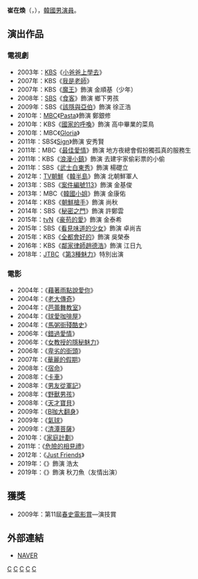 {{藝人
|姓名 = 崔在煥
|類型 = 男演員
|圖片 =
|圖片尺寸 = 
|圖片簡介 = 
|本名 =
|外文名 =  최재환
|外文 = ko
|羅馬拼音 = Choi Jae Hwan
|英文名 =
|暱稱 =
|其他藝名 =
|國籍 = {{KOR}}
|出生日期 = {{birth_date_and_age|1983|7|15}}
|出生地點 = {{KOR}}[[全羅北道|全羅北道]][[高敞郡|高敞郡]]
|宗教信仰 = 
|語言 = [[韓語|韓語]]
|職業 = [[演員|演員]]
|教育程度 = 
|出道作 = 
|出道日期 = 2003年
|代表作 = 
|活躍年代 =
|唱片公司 = 
|經紀公司 = J Wide Company
|相關團體 = 
|網站 = 
}}

'''崔在煥'''（{{lang-ko|최재환}}，{{bd|1983年|7月15日|}}），[[韓國|韓國]][[男演員|男演員]]。
 
== 演出作品 ==
=== 電視劇 ===
*2003年：[[韓國放送公社|KBS]]《[[小爸爸上學去|小爸爸上學去]]》
*2007年：KBS《[[我是老師|我是老師]]》
*2007年：KBS《[[魔王_(韓國電視劇)|魔王]]》飾演 金順基（少年）
*2008年：[[SBS_(韓國)|SBS]]《[[食客_(電視劇)|食客]]》飾演 鄉下男孩
*2009年：SBS《[[該隱與亞伯_(電視劇)|該隱與亞伯]]》飾演 徐正浩
*2010年：[[韓國文化廣播公司|MBC]]《[[Pasta_(電視劇)|Pasta]]》飾演 鄭銀修
*2010年：KBS《[[國家的呼喚|國家的呼喚]]》飾演 高中畢業的菜鳥
*2010年：MBC《[[Gloria_(電視劇)|Gloria]]》
*2011年：SBS《[[Sign_(韓國電視劇)|Sign]]》飾演 安秀賢
*2011年：MBC《[[最佳愛情|最佳愛情]]》飾演 地方夜總會假扮獨孤真的服務生
*2011年：KBS《[[浪漫小鎮|浪漫小鎮]]》飾演 去建宇家偷彩票的小偷
*2011年：SBS《[[武士白東秀|武士白東秀]]》飾演 楊礎立
*2012年：[[TV朝鮮|TV朝鮮]]《[[韓半島_(電視劇)|韓半島]]》飾演 北朝鮮軍人
*2013年：SBS《[[案件編號113|案件編號113]]》飾演 金基俊
*2013年：MBC《[[韓國小姐_(電視劇)|韓國小姐]]》飾演 金康佑
*2014年：KBS《[[朝鮮槍手|朝鮮槍手]]》飾演 尚秋
*2014年：SBS《[[秘密之門|秘密之門]]》飾演 許鄭雲
*2015年：[[tvN|tvN]]《[[豪苟的愛|豪苟的愛]]》飾演 金泰希
*2015年：SBS《[[看見味道的少女|看見味道的少女]]》飾演 卓尚吉
*2015年：KBS《[[全都會好的|全都會好的]]》飾演 吳榮泰
*2016年：KBS《[[鄰家律師趙德浩|鄰家律師趙德浩]]》飾演 江日九
*2018年：[[JTBC|JTBC]]《[[第3種魅力|第3種魅力]]》特別出演

=== 電影 ===
*2004年：《[[藉著雨點說愛你_(電影)|藉著雨點說愛你]]》
*2004年：《[[老大傳奇|老大傳奇]]》
*2004年：《[[芭蕾舞教室|芭蕾舞教室]]》
*2004年：《[[球愛咖啡屋|球愛咖啡屋]]》
*2004年：《[[馬粥街殘酷史|馬粥街殘酷史]]》
*2006年：《[[錯過愛情|錯過愛情]]》
*2006年：《[[女教授的隱秘魅力|女教授的隱秘魅力]]》
*2006年：《[[卑劣的街頭|卑劣的街頭]]》
*2007年：《[[華麗的假期|華麗的假期]]》
*2008年：《[[宿命_(電影)|宿命]]》
*2008年：《[[卡車_(電影)|卡車]]》
*2008年：《[[男友從軍記|男友從軍記]]》
*2008年：《[[野獸男孩_(電影)|野獸男孩]]》
*2008年：《[[天才寶貝_(電影)|天才寶貝]]》
*2009年：《[[B咖大翻身|B咖大翻身]]》
*2009年：《[[氣球_(電影)|氣球]]》
*2009年：《[[清潭菩薩|清潭菩薩]]》
*2010年：《[[家庭計劃|家庭計劃]]》
*2011年：《[[危險的相見禮|危險的相見禮]]》
*2012年：《[[Just_Friends|Just Friends]]》
*2019年：《{{link-ko|吾王長存：木浦英雄|롱 리브 더 킹: 목포 영웅}}》飾演 浩太
*2019年：《{{link-ko|老千：獨眼傑克|타짜: 원 아이드 잭}}》飾演 秋刀魚（友情出演）

==獲獎==
*2009年：第11屆[[春史電影賞|春史電影賞]]—演技賞

== 外部連結 ==
*[http://people.search.naver.com/search.naver?where=nexearch&query=%EC%B5%9C%EC%9E%AC%ED%99%98&sm=tab_etc&ie=utf8&key=PeopleService&os=119951 NAVER] {{Wayback|url=http://people.search.naver.com/search.naver?where=nexearch&query=%EC%B5%9C%EC%9E%AC%ED%99%98&sm=tab_etc&ie=utf8&key=PeopleService&os=119951 |date=20160304124110 }}{{ko}}

{{J Wide Company}}
[[Category:韓國電視演員|C]]
[[Category:韓國電影演員|C]]
[[Category:全羅北道出身人物|C]]
[[Category:高敞郡出身人物|C]]
[[Category:崔姓|C]]
